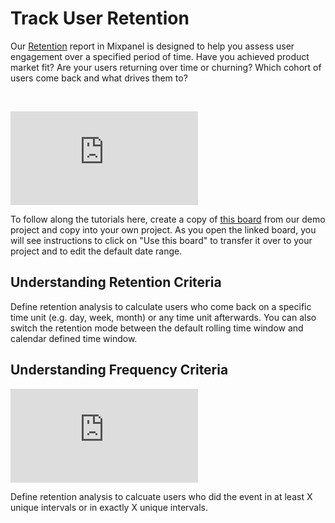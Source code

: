 # Track User Retention

Our [Retention](/docs/reports/retention) report in Mixpanel is designed to help you assess user engagement over a specified period of time. Have you achieved product market fit? Are your users returning over time or churning? Which cohort of users come back and what drives them to?

<br />
<p style={{ position: 'relative', paddingBottom: '56.25%', height: 0, overflow: 'hidden' }}>
  <iframe src="https://www.youtube.com/embed/9AM6fOH91Z4?rel=0" title="Retention Reports Overview and Retention Criteria" frameborder="0" webkitallowfullscreen="true" mozallowfullscreen="true" allowFullScreen style={{position: 'absolute', top: 0, left: 0, width: '100%', height: '100%'}}></iframe>
</p>


To follow along the tutorials here, create a copy of [this board](https://mixpanel.com/s/2dRQf7) from our demo project and copy into your own project. As you open the linked board, you will see instructions to click on "Use this board" to transfer it over to your project and to edit the default date range.


## Understanding Retention Criteria
Define retention analysis to calculate users who come back on a specific time unit (e.g. day, week, month) or any time unit afterwards. You can also switch the retention mode between the default rolling time window and calendar defined time window.

## Understanding Frequency Criteria

<p style={{ position: 'relative', paddingBottom: '56.25%', height: 0, overflow: 'hidden' }}>
  <iframe src="https://www.youtube.com/embed/6VOSoHhRUo0?rel=0" title="Retention Advanced Features and Frequency Analysis" frameborder="0" webkitallowfullscreen="true" mozallowfullscreen="true" allowFullScreen style={{position: 'absolute', top: 0, left: 0, width: '100%', height: '100%'}}></iframe>
</p>

Define retention analysis to calcuate users who did the event in at least X unique intervals or in exactly X unique intervals.
